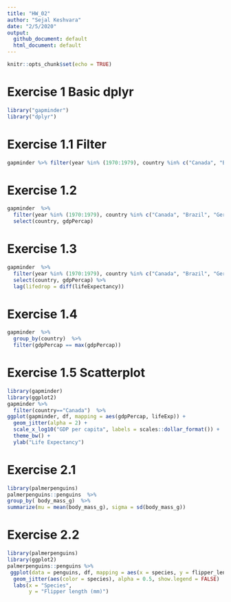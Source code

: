 ```yaml
---
title: "HW_02"
author: "Sejal Keshvara"
date: "2/5/2020"
output: 
  github_document: default
  html_document: default
---
```


```r
knitr::opts_chunk$set(echo = TRUE)
```

# Exercise 1 Basic dplyr

```r
library("gapminder")
library("dplyr")
```

# Exercise 1.1 Filter

```r
gapminder %>% filter(year %in% (1970:1979), country %in% c("Canada", "Brazil", "Germany"))
```
# Exercise 1.2

```r

gapminder  %>% 
  filter(year %in% (1970:1979), country %in% c("Canada", "Brazil", "Germany"))  %>% 
  select(country, gdpPercap)
```
# Exercise 1.3
```r
gapminder  %>% 
  filter(year %in% (1970:1979), country %in% c("Canada", "Brazil", "Germany"))  %>% 
  select(country, gdpPercap) %>% 
  lag(lifedrop = diff(lifeExpectancy))
```

# Exercise 1.4 
```r
gapminder  %>% 
  group_by(country)  %>% 
  filter(gdpPercap == max(gdpPercap))

```
# Exercise 1.5 Scatterplot
```r
library(gapminder)
library(ggplot2)
gapminder %>% 
  filter(country=="Canada")  %>% 
ggplot(gapminder, df, mapping = aes(gdpPercap, lifeExp)) +
  geom_jitter(alpha = 2) +
  scale_x_log10("GDP per capita", labels = scales::dollar_format()) +
  theme_bw() +
  ylab("Life Expectancy")

```

# Exercise 2.1
```r
library(palmerpenguins)
palmerpenguins::penguins  %>% 
group_by( body_mass_g)  %>% 
summarize(mu = mean(body_mass_g), sigma = sd(body_mass_g))

```
# Exercise 2.2
```r
library(palmerpenguins)
library(ggplot2)
palmerpenguins::penguins %>%
 ggplot(data = penguins, df, mapping = aes(x = species, y = flipper_length_mm)) +
  geom_jitter(aes(color = species), alpha = 0.5, show.legend = FALSE)
  labs(x = "Species",
       y = "Flipper length (mm)")
 
```
